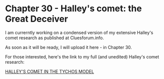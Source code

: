 Chapter 30 - Halley's comet: the Great Deceiver
==================================================================

I am currerntly working on a condensed version of my extensive Halley's comet research as published at Cluesforum.info. 

As soon as it will be ready, I will upload it here - in Chapter 30.

For those interested, here's the link to my full (and unedited) Halley's comet research: 

[HALLEY'S COMET IN THE TYCHOS MODEL](https://cluesforum.info/viewtopic.php?f=34&t=2127)

